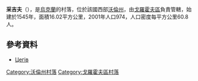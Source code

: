 {{coord|50|27|59|N|24|46|34|E|scale:30000|display=title}}

'''采吉夫'''（{{lang-uk|Цегів}}），是[[烏克蘭|烏克蘭]]的村落，位於該國西部[[沃倫州|沃倫州]]，由[[戈羅霍夫區|戈羅霍夫區]]負責管轄，始建於1545年，面積16.02平方公里，2001年人口974，人口密度每平方公里60.8人。

==參考資料==
*[http://gska2.rada.gov.ua/pls/z7502/A005?rf7571=4884 Цегів]{{dead link|date=2018年1月 |bot=InternetArchiveBot |fix-attempted=yes }}

[[Category:沃倫州村落|Category:沃倫州村落]]
[[Category:戈羅霍夫區村落|Category:戈羅霍夫區村落]]


{{Volyn-geo-stub}}